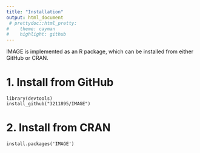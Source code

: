 ```yaml
---
title: "Installation"
output: html_document
 # prettydoc::html_pretty:
#    theme: cayman
#    highlight: github
---
```


IMAGE is implemented as an R package, which can be installed from either GitHub or CRAN.

# 1. Install from GitHub
```
library(devtools)
install_github("3211895/IMAGE")
```
# 2. Install from CRAN
```
install.packages('IMAGE')
```
